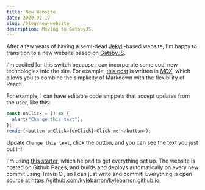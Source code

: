 ```yaml
---
title: New Website
date: 2020-02-17
slug: /blog/new-website
description: Moving to GatsbyJS.
---
```


After a few years of having a semi-dead [Jekyll](https://jekyllrb.com/)-based website, I'm happy to transition to a new website based on [GatsbyJS](https://www.gatsbyjs.org/).

I'm excited for this switch because I can incorporate some cool new technologies
into the site. For example, [this post][this_post] is written in [_MDX_][mdx],
which allows you to combine the simplicity of Markdown with the flexibility of
React.

For example, I can have editable code snippets that accept updates from the user, like this:
```js react-live
const onClick = () => {
  alert("Change this text");
};
render(<button onClick={onClick}>Click me!</button>);
```
Update `Change this text`, click the button, and you can see the text you just
put in!

I'm using [this starter][gatsby_starter], which helped to get everything set up.
The website is hosted on Github Pages, and builds and deploys automatically on
every new commit using Travis CI, so I can just write and commit! Everything is
open source at <https://github.com/kylebarron/kylebarron.github.io>.


[this_post]: https://github.com/kylebarron/kylebarron.github.io/blob/source/content/posts/new-website/index.mdx
[mdx]: https://mdxjs.com/
[gatsby_starter]: https://www.gatsbyjs.org/starters/lekoarts/gatsby-starter-minimal-blog/
